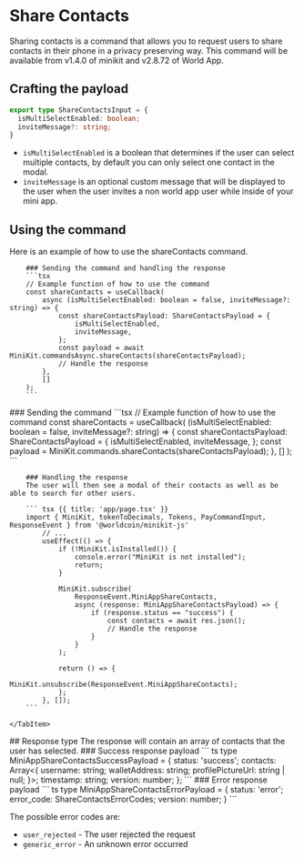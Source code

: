 # Share Contacts

Sharing contacts is a command that allows you to request users to share contacts in their phone in a privacy preserving way. 
This command will be available from v1.4.0 of minikit and v2.8.72 of World App.

## Crafting the payload

```ts
export type ShareContactsInput = {
  isMultiSelectEnabled: boolean;
  inviteMessage?: string;
}
```
- `isMultiSelectEnabled` is a boolean that determines if the user can select multiple contacts, by default you can only select one contact in the modal.
- `inviteMessage` is an optional custom message that will be displayed to the user when the user invites a non world app user while inside of your mini app.


## Using the command
Here is an example of how to use the shareContacts command. 

<Tabs>
  <TabItem label="Async handlers">

        ### Sending the command and handling the response
        ```tsx
        // Example function of how to use the command
        const shareContacts = useCallback(
            async (isMultiSelectEnabled: boolean = false, inviteMessage?: string) => {
                const shareContactsPayload: ShareContactsPayload = {
                    isMultiSelectEnabled,
                    inviteMessage,
                };
                const payload = await MiniKit.commandsAsync.shareContacts(shareContactsPayload);
                // Handle the response
            },
            []
        );
        ```

  </TabItem>

  <TabItem label="Event listeners">
        ### Sending the command 
        ```tsx
        // Example function of how to use the command
        const shareContacts = useCallback(
            (isMultiSelectEnabled: boolean = false, inviteMessage?: string) => {
                const shareContactsPayload: ShareContactsPayload = {
                    isMultiSelectEnabled,
                    inviteMessage,
                };
                const payload = MiniKit.commands.shareContacts(shareContactsPayload);
                },
            []
        );
        ```

        ### Handling the response
        The user will then see a modal of their contacts as well as be able to search for other users.

        ``` tsx {{ title: 'app/page.tsx' }}
        import { MiniKit, tokenToDecimals, Tokens, PayCommandInput, ResponseEvent } from '@worldcoin/minikit-js'
            // ...
            useEffect(() => {
                if (!MiniKit.isInstalled()) {
                    console.error("MiniKit is not installed");
                    return;
                }

                MiniKit.subscribe(
                    ResponseEvent.MiniAppShareContacts,
                    async (response: MiniAppShareContactsPayload) => {
                        if (response.status == "success") {
                            const contacts = await res.json();
                            // Handle the response
                        }
                    }
                );

                return () => {
                    MiniKit.unsubscribe(ResponseEvent.MiniAppShareContacts);
                };
            }, []);
        ```

    </TabItem>

</Tabs>
## Response type 
The response will contain an array of contacts that the user has selected.
### Success response payload
``` ts
type MiniAppShareContactsSuccessPayload = {
    status: 'success';
    contacts: Array<{
        username: string;
        walletAddress: string;
        profilePictureUrl: string | null;
    }>;
    timestamp: string;
    version: number;
};
```
### Error response payload
``` ts
type MiniAppShareContactsErrorPayload = {
    status: 'error';
    error_code: ShareContactsErrorCodes;
    version: number;
}
```

The possible error codes are:
- `user_rejected` - The user rejected the request
- `generic_error` - An unknown error occurred




